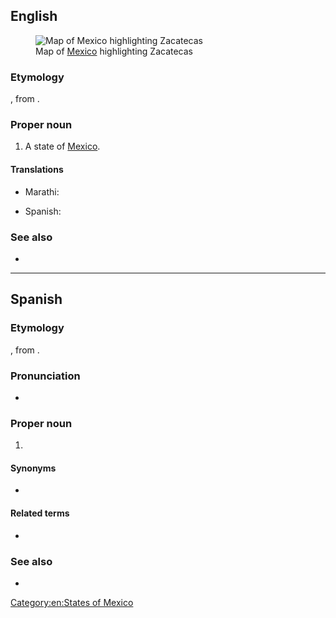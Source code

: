 ==English==
[[File:Mexico_map,_MX-ZAC.svg|thumb|Map of [[Mexico]] highlighting Zacatecas]]

===Etymology===
{{der|en|nah|zacatecah|zacatēcah|people of the place of grass}}, from {{m|nah|zacatl||grass}}.

===Proper noun===
{{en-proper noun}}

# A state of [[Mexico]].

====Translations====
{{trans-top|state of Mexico}}
* Marathi: {{t|mr|जाकातेकास|n|tr=zākātekāsa|sc=Deva}}
{{trans-mid}}
* Spanish: {{t+|es|Zacatecas|m}}
{{trans-bottom}}

===See also===
* {{pedialite}}

[[Category:en:States of Mexico]]

----

==Spanish==

===Etymology===
{{etyl|nah|es}} {{m|nah|zacatecah|zacatēcah|people of the place of grass}}, from {{m|nah|zacatl||grass}}.

===Pronunciation===
* {{es-IPA}}

===Proper noun===
{{es-proper noun|m}}

# {{place|es|state|c/Mexico}}

====Synonyms====
* {{l|es|ZA}} {{qualifier|abbreviation}}

====Related terms====
* {{l|es|zacatecano}}

===See also===
* {{pedialite|lang=es}}